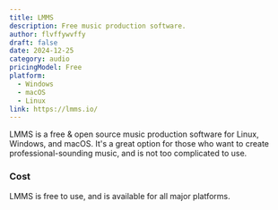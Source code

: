 ```yaml
---
title: LMMS
description: Free music production software.
author: flvffywvffy
draft: false
date: 2024-12-25
category: audio
pricingModel: Free
platform:
  - Windows
  - macOS
  - Linux
link: https://lmms.io/
---
```


LMMS is a free & open source music production software for Linux, Windows, and
macOS. It's a great option for those who want to create professional-sounding
music, and is not too complicated to use.

### Cost

LMMS is free to use, and is available for all major platforms.
